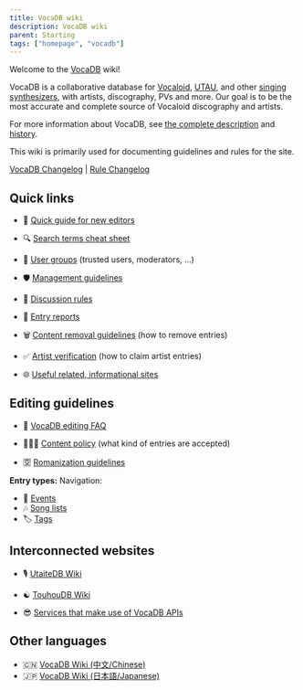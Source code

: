 ---
title: VocaDB wiki
description: VocaDB wiki
parent: Starting
tags: ["homepage", "vocadb"]
---


Welcome to the [VocaDB](http://vocadb.net/) wiki!

VocaDB is a collaborative database for [Vocaloid](https://en.wikipedia.org/wiki/Vocaloid), [UTAU](https://en.wikipedia.org/wiki/Utau), and other [singing synthesizers](https://en.wikipedia.org/wiki/Speech_synthesis), with artists, discography, PVs and more. Our goal is to be the most accurate and complete source of Vocaloid discography and artists.

For more information about VocaDB, see [the complete description](/docs/footer/vocadb-what-is-it-for) and [history](/docs/documentation/vocadbs-history).

This wiki is primarily used for documenting guidelines and rules for the site.

[VocaDB Changelog](/docs/documentation/vocadb-changelog) | [Rule Changelog](/docs/pinned/rule-changelog)

## Quick links

* 👶  [Quick guide for new editors](/docs/pinned/quick-guide-for-new-editors)
* 🔍 [Search terms cheat sheet](/docs/documentation/search-terms-cheat-sheet)
* 👥  [User groups](/docs/documentation/user-groups) (trusted users, moderators, ...)
* 🛡️   [Management guidelines](/docs/other-guidelines/management-guidelines)
* 💬  [Discussion rules](/docs/pinned/discussion-rules)

* 🏴 [Entry reports](/docs/pinned/entry-reports)
* 🗑️  [Content removal guidelines](/docs/other-guidelines/content-removal-guidelines) (how to remove entries)
* ✅  [Artist verification](/docs/artists/artist-verification) (how to claim artist entries)

* 🌐  [Useful related, informational sites](/docs/other/useful-related-informational-sites)

## Editing guidelines

* 🧾  [VocaDB editing FAQ](/docs/pinned/vocadb-editing-faq)
* 🕵🏻‍♂️ [Content policy](/docs/other-guidelines/content-policy) (what kind of entries are accepted)

* 🈳 [Romanization guidelines](/docs/other-guidelines/romanization-guidelines)

**Entry types:**
Navigation:

<Navigation />

* 📅 [Events](/docs/secondary-entry-types/events)
* 🎶 [Song lists](/docs/secondary-entry-types/song-lists)
* 🏷️ [Tags](/docs/secondary-entry-types/tags)

## Interconnected websites

* 🎙️ [UtaiteDB Wiki](/tags/utaitedb)
* ☯︎ [TouhouDB Wiki](/tags/touhoudb)

* 😎 [Services that make use of VocaDB APIs](/docs/documentation/services-that-make-use-of-vocadb-apis)

## Other languages

* 🇨🇳 [VocaDB Wiki (中文/Chinese)](/tags/chinese)
* 🇯🇵 [VocaDB Wiki (日本語/Japanese)](/tags/japanese)